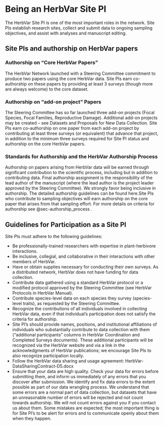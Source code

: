 # Being an HerbVar Site PI

The HerbVar Site PI is one of the most important roles in the network. Site PIs establish research sites, collect and submit data to ongoing sampling objectives, and assist with analyses and manuscript editing. 

## Site PIs and authorship on HerbVar papers

### Authorship on “Core HerbVar Papers”
The HerbVar Network launched with a Steering Committee commitment to produce two papers using the core HerbVar data. Site PIs earn co-authorship on these papers by providing at least 3 surveys (though more are always welcome) to the core dataset. 

### Authorship on “add-on project” Papers
The Steering Committee has so far launched three add-on projects (Focal Species, Focal Families, Reproductive Damage). Additional add-on projects may be created – see Datasets and Proposals for New Data Collection. Site PIs earn co-authorship on one paper from each add-on project by contributing at least three surveys (or equivalent) that advance that project, in addition to the minimum three surveys required for Site PI status and authorship on the core HerbVar papers. 

### Standards for Authorship and the HerbVar Authorship Process
Authorship on papers arising from HerbVar data will be earned through significant contribution to the scientific process, including but in addition to contributing data. Final authorship assignment is the responsibility of the lead author of the manuscript (where the lead author is the project leader approved by the Steering Committee). We strongly favor being inclusive in authorship. The detailed authorship guidelines can be found here.Site PIs who contribute to sampling objectives will earn authorship on the core paper that arises from that sampling effort. For more details on criteria for authorship see @sec-authorship_process .


## Guidelines for Participation as a Site PI

Site PIs must adhere to the following guidelines:

- Be professionally-trained researchers with expertise in plant-herbivore interactions.
- Be inclusive, collegial, and collaborative in their interactions with other members of HerbVar.
- Have or obtain supplies necessary for conducting their own surveys. As a distributed network, HerbVar does not have funding for data collection.
- Contribute data gathered using a standard HerbVar protocol or a modified protocol approved by the Steering Committee (see HerbVar Protocols in HerbVar Manual).
- Contribute species-level data on each species they survey (species-level traits), as requested by the Steering Committee.
- Recognize the contributions of all individuals involved in collecting HerbVar data, even if that individual’s participation does not satisfy the criteria for authorship. 
- Site PI’s should provide names, positions, and institutional affiliations of individuals who substantially contribute to data collection with them (“additional participants” columns in HerbVar Coordination and Completed Surveys documents). These additional participants will be recognized via the HerbVar website and via a link in the acknowledgments of HerbVar publications; we encourage Site PIs to also recognize participation locally.
- Follow the HerbVar data sharing and usage agreement: HerbVar-DataSharingContract-D5.docx
- Ensure that your data are high quality. Check your data for errors before submitting them, and inform us immediately of any errors that you discover after submission. We identify and fix data errors to the extent possible as part of our data wrangling process. We understand that some errors are a normal part of data collection, but datasets that have an unreasonable number of errors will be rejected and not count towards authorship. We will not count errors against you if you contact us about them. Some  mistakes are expected; the most important thing is for Site PI’s to be alert for errors and to communicate openly about them when they happen. 
